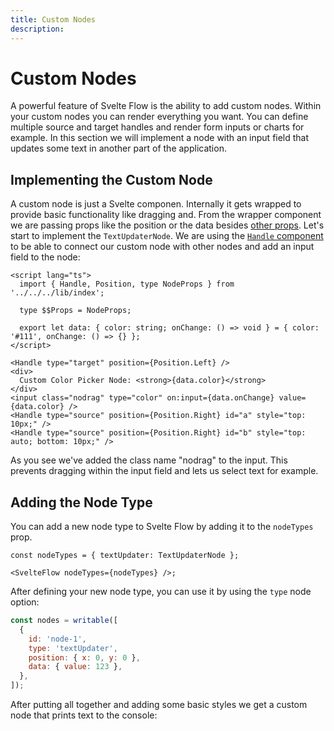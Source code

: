 ```yaml
---
title: Custom Nodes
description:
---
```


# Custom Nodes

A powerful feature of Svelte Flow is the ability to add custom nodes. Within your custom nodes you can render everything you want. You can define multiple source and target handles and render form inputs or charts for example. In this section we will implement a node with an input field that updates some text in another part of the application.

## Implementing the Custom Node

A custom node is just a Svelte componen. Internally it gets wrapped to provide basic functionality like dragging and. From the wrapper component we are passing props like the position or the data besides [other props](/svelte-flow/api/nodes/custom-nodes#prop-types). Let's start to implement the `TextUpdaterNode`. We are using the [`Handle` component](/docs/api/nodes/handle) to be able to connect our custom node with other nodes and add an input field to the node:

```svelte
<script lang="ts">
  import { Handle, Position, type NodeProps } from '../../../lib/index';

  type $$Props = NodeProps;

  export let data: { color: string; onChange: () => void } = { color: '#111', onChange: () => {} };
</script>

<Handle type="target" position={Position.Left} />
<div>
  Custom Color Picker Node: <strong>{data.color}</strong>
</div>
<input class="nodrag" type="color" on:input={data.onChange} value={data.color} />
<Handle type="source" position={Position.Right} id="a" style="top: 10px;" />
<Handle type="source" position={Position.Right} id="b" style="top: auto; bottom: 10px;" />
```

As you see we've added the class name "nodrag" to the input. This prevents dragging within the input field and lets us select text for example.

## Adding the Node Type

You can add a new node type to Svelte Flow by adding it to the `nodeTypes` prop.

```svelte
const nodeTypes = { textUpdater: TextUpdaterNode };

<SvelteFlow nodeTypes={nodeTypes} />;
```

After defining your new node type, you can use it by using the `type` node option:

```js
const nodes = writable([
  {
    id: 'node-1',
    type: 'textUpdater',
    position: { x: 0, y: 0 },
    data: { value: 123 },
  },
]);
```

After putting all together and adding some basic styles we get a custom node that prints text to the console:


<ExampleViewer codePath="guides/custom-nodes" />
